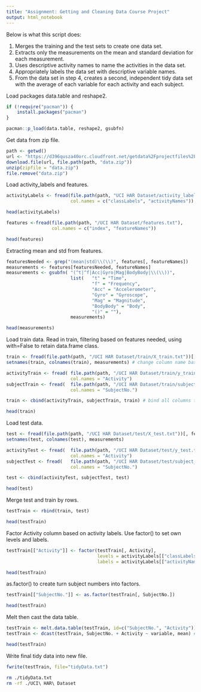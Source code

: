 ```yaml
---
title: "Assignment: Getting and Cleaning Data Course Project"
output: html_notebook
---
```


Below is what this script does: 

1. Merges the training and the test sets to create one data set.
2. Extracts only the measurements on the mean and standard deviation for each measurement.
3. Uses descriptive activity names to name the activities in the data set.
4. Appropriately labels the data set with descriptive variable names.
5. From the data set in step 4, creates a second, independent tidy data set with the average of each variable for each activity and each subject.

Load packages data.table and reshape2.

```r
if (!require("pacman")) {
    install.packages("pacman")
}

pacman::p_load(data.table, reshape2, gsubfn)
```

Get data from zip file.

```r
path <- getwd()
url <- "https://d396qusza40orc.cloudfront.net/getdata%2Fprojectfiles%2FUCI%20HAR%20Dataset.zip"
download.file(url, file.path(path, "data.zip"))
unzip(zipfile = "data.zip")
file.remove("data.zip") 
```

Load activity_labels and features.

```r
activityLabels <- fread(file.path(path, "UCI HAR Dataset/activity_labels.txt"),
                        col.names = c("classLabels", "activityNames"))

head(activityLabels)
```

```r
features <-fread(file.path(path, "/UCI HAR Dataset/features.txt"),
                 col.names = c("index", "featureNames"))

head(features)
```

Extracting mean and std from features.

```r
featuresNeeded <- grep("(mean|std)\\(\\)", features[, featureNames])
measurements <- features[featuresNeeded, featureNames]
measurements <- gsubfn( "(^t|^f|Acc|Gyro|Mag|BodyBody|\\(\\))",
                        list(   "t" = "Time",
                                "f" = "Frequency",
                                "Acc" = "Accelerometer",
                                "Gyro" = "Gyroscope",
                                "Mag" = "Magnitude",
                                "BodyBody" = "Body",
                                "()" = ""),
                        measurements)

head(measurements)
```

Load train data. Read in train, filtering based on features needed, using with=False to retain data.frame class.

```r
train <- fread(file.path(path, "/UCI HAR Dataset/train/X_train.txt"))[, featuresNeeded, with = FALSE]
setnames(train, colnames(train), measurements) # change column name based on measurement

activityTrain <- fread( file.path(path, "/UCI HAR Dataset/train/y_train.txt"),
                        col.names = "Activity")
subjectTrain <- fread(  file.path(path, "/UCI HAR Dataset/train/subject_train.txt"),
                        col.names = "SubjectNo.")

train <- cbind(activityTrain, subjectTrain, train) # bind all columns together

head(train)
```

Load test data.

```r
test <- fread(file.path(path, "/UCI HAR Dataset/test/X_test.txt"))[, featuresNeeded, with = FALSE]
setnames(test, colnames(test), measurements)

activityTest <- fread(  file.path(path, "/UCI HAR Dataset/test/y_test.txt"),
                        col.names = "Activity")
subjectTest <- fread(   file.path(path, "/UCI HAR Dataset/test/subject_test.txt"),
                        col.names = "SubjectNo.")

test <- cbind(activityTest, subjectTest, test) 

head(test)
```

Merge test and train by rows.

```r
testTrain <- rbind(train, test)

head(testTrain)
```

Factor Activity column based on activity labels. Use factor() to set own levels and labels.

```r
testTrain[["Activity"]] <- factor(testTrain[, Activity], 
                                  levels = activityLabels[["classLabels"]], 
                                  labels = activityLabels[["activityNames"]]) 

head(testTrain)
```

as.factor() to create turn subject numbers into factors.

```r
testTrain[["SubjectNo."]] <- as.factor(testTrain[, SubjectNo.])

head(testTrain)
```

Melt then cast the data table.

```r
testTrain <- melt.data.table(testTrain, id=c("SubjectNo.", "Activity")) # melt down to variable & value
testTrain <- dcast(testTrain, SubjectNo. + Activity ~ variable, mean) # average of SubjectNo & Activity

head(testTrain)
```

Write final tidy data into new file.

```r
fwrite(testTrain, file="tidyData.txt")
```

```bash
rm ./tidyData.txt
rm -rf ./UCI\ HAR\ Dataset
```